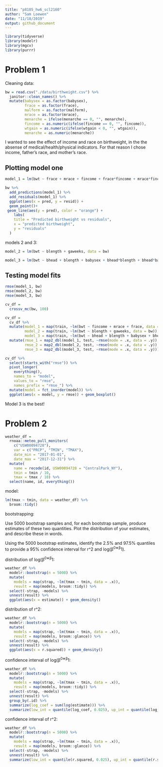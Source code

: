 ```yaml
---
title: "p8105_hw6_scl2160"
author: "Sam Loewen"
date: "11/18/2019"
output: github_document
---
```


```r
library(tidyverse)
library(modelr)
library(mgcv)
library(purrr)
```

# Problem 1

Cleaning data:

```r
bw = read.csv("./data/birthweight.csv") %>% 
  janitor::clean_names() %>% 
  mutate(babysex = as.factor(babysex),
         frace = as.factor(frace),
         malform = as.factor(malform),
         mrace = as.factor(mrace),
         menarche = ifelse(menarche == 0, "", menarche),
         fincome = as.numeric(ifelse(fincome == 0, "", fincome)),
         wtgain = as.numeric(ifelse(wtgain < 0, "", wtgain)),
         menarche = as.numeric(menarche))
```

I wanted to see the effect of income and race on birthweight, in the the absense of medical/health/physical indicators. For that reason I chose income, father's race, and mother's race.

## Plotting model one

```r
model_1 = lm(bwt ~ frace + mrace + fincome + frace*fincome + mrace*fincome, data = bw)

bw %>% 
  add_predictions(model_1) %>% 
  add_residuals(model_1) %>% 
  ggplot(aes(x = pred, y = resid)) +
  geom_point()+
 geom_line(aes(y = pred), color = "orange") +
    labs(
    title = "Predicted birthweight vs residuals",
    x = "predicted birthweight",
    y = "residuals"
  )
```

models 2 and 3:

```r
model_2 = lm(bwt ~ blength + gaweeks, data = bw)

model_3 = lm(bwt ~ bhead + blength + babysex + bhead*blength + bhead*babysex + blength*babysex + bhead*blength*babysex, data = bw)
```


## Testing model fits

```r
rmse(model_1, bw)
rmse(model_2, bw)
rmse(model_3, bw)
```

```r
cv_df = 
  crossv_mc(bw, 100) 

cv_df = 
  cv_df %>% 
  mutate(model_1 = map(train, ~lm(bwt ~ fincome + mrace + frace, data = bw)), 
         model_2 = map(train, ~lm(bwt ~ blength + gaweeks, data = bw)),
         model_3 = map(train, ~lm(bwt ~ bhead + blength + babysex + bhead*blength + bhead*babysex + blength*babysex + bhead*blength*babysex, data = bw))) %>% 
  mutate(rmse_1 = map2_dbl(model_1, test, ~rmse(mode = .x, data = .y)),
         rmse_2 = map2_dbl(model_2, test, ~rmse(mode = .x, data = .y)),
         rmse_3 = map2_dbl(model_3, test, ~rmse(mode = .x, data = .y)))

cv_df %>% 
  select(starts_with("rmse")) %>% 
  pivot_longer(
    everything(),
    names_to = "model", 
    values_to = "rmse",
    names_prefix = "rmse_") %>% 
  mutate(model = fct_inorder(model)) %>% 
  ggplot(aes(x = model, y = rmse)) + geom_boxplot()

```

Model 3 is the best!

# Problem 2

```r
weather_df = 
  rnoaa::meteo_pull_monitors(
    c("USW00094728"),
    var = c("PRCP", "TMIN", "TMAX"), 
    date_min = "2017-01-01",
    date_max = "2017-12-31") %>%
  mutate(
    name = recode(id, USW00094728 = "CentralPark_NY"),
    tmin = tmin / 10,
    tmax = tmax / 10) %>%
  select(name, id, everything())
```

model:

```r
lm(tmax ~ tmin, data = weather_df) %>% 
  broom::tidy()
```

bootstrapping:

Use 5000 bootstrap samples and, for each bootstrap sample, produce estimates of these two quantities. Plot the distribution of your estimates, and describe these in words.

Using the 5000 bootstrap estimates, identify the 2.5% and 97.5% quantiles to provide a 95% confidence interval for r^2 and log(β^0∗β^1).

distribution of log(β^0∗β^1:

```r
weather_df %>% 
  modelr::bootstrap(n = 5000) %>% 
  mutate(
    models = map(strap, ~lm(tmax ~ tmin, data = .x)),
    result = map(models, broom::tidy)) %>% 
  select(-strap, -models) %>% 
  unnest(result) %>% 
  ggplot(aes(x = estimate)) + geom_density()
```

distribution of r^2:

```r
weather_df %>% 
  modelr::bootstrap(n = 5000) %>% 
  mutate(
    models = map(strap, ~lm(tmax ~ tmin, data = .x)),
    result = map(models, broom::glance)) %>% 
  select(-strap, -models) %>% 
  unnest(result) %>% 
  ggplot(aes(x = r.squared)) + geom_density()
```

confidence interval of log(β^0∗β^1:

```r
weather_df %>% 
  modelr::bootstrap(n = 5000) %>% 
  mutate(
    models = map(strap, ~lm(tmax ~ tmin, data = .x)),
    result = map(models, broom::tidy)) %>% 
  select(-strap, -models) %>% 
  unnest(result) %>% 
  group_by(.id) %>% 
  summarize(log_coef = sum(log(estimate))) %>% 
  summarize(low_int = quantile(log_coef, 0.025), up_int = quantile(log_coef, .975))
```

confidence interval of r^2:

```r
weather_df %>% 
  modelr::bootstrap(n = 5000) %>% 
  mutate(
    models = map(strap, ~lm(tmax ~ tmin, data = .x)),
    result = map(models, broom::glance)) %>% 
  select(-strap, -models) %>% 
  unnest(result) %>% 
  summarize(low_int = quantile(r.squared, 0.025), up_int = quantile(r.squared, .975))
```



